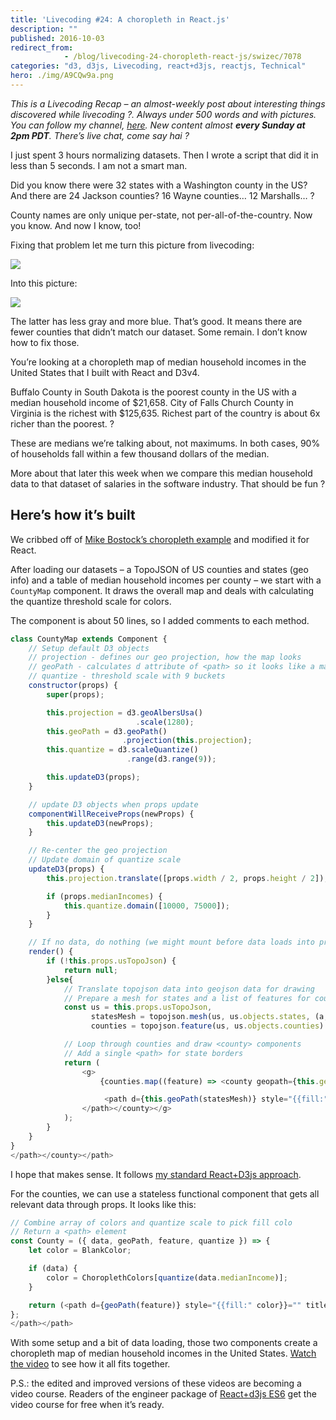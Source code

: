 ```yaml
---
title: 'Livecoding #24: A choropleth in React.js'
description: ""
published: 2016-10-03
redirect_from: 
            - /blog/livecoding-24-choropleth-react-js/swizec/7078
categories: "d3, d3js, Livecoding, react+d3js, reactjs, Technical"
hero: ./img/A9CQw9a.png
---
```

_This is a Livecoding Recap – an almost-weekly post about interesting things discovered while livecoding ?. Always under 500 words and with pictures. You can follow my channel, [here](https://livecoding.tv/swizec). New content almost **every Sunday at 2pm PDT**. There’s live chat, come say hai ?_

I just spent 3 hours normalizing datasets. Then I wrote a script that did it in less than 5 seconds. I am not a smart man.

Did you know there were 32 states with a Washington county in the US? And there are 24 Jackson counties? 16 Wayne counties… 12 Marshalls… ?

County names are only unique per-state, not per-all-of-the-country. Now you know. And now I know, too!

Fixing that problem let me turn this picture from livecoding:

![](./img/A9CQw9a.png)

Into this picture:

![](./img/REu8pM0.png)

The latter has less gray and more blue. That’s good. It means there are fewer counties that didn’t match our dataset. Some remain. I don’t know how to fix those.

You’re looking at a choropleth map of median household incomes in the United States that I built with React and D3v4.

Buffalo County in South Dakota is the poorest county in the US with a median household income of $21,658. City of Falls Church County in Virginia is the richest with $125,635. Richest part of the country is about 6x richer than the poorest. ?

These are medians we’re talking about, not maximums. In both cases, 90% of households fall within a few thousand dollars of the median.

More about that later this week when we compare this median household data to that dataset of salaries in the software industry. That should be fun ?

## Here’s how it’s built

We cribbed off of [Mike Bostock’s choropleth example](https://bl.ocks.org/mbostock/4060606) and modified it for React.

After loading our datasets – a TopoJSON of US counties and states (geo info) and a table of median household incomes per county – we start with a `CountyMap` component. It draws the overall map and deals with calculating the quantize threshold scale for colors.

The component is about 50 lines, so I added comments to each method.

```javascript
class CountyMap extends Component {
    // Setup default D3 objects
    // projection - defines our geo projection, how the map looks
    // geoPath - calculates d attribute of <path> so it looks like a map
    // quantize - threshold scale with 9 buckets
    constructor(props) {
        super(props);

        this.projection = d3.geoAlbersUsa()
                            .scale(1280);
        this.geoPath = d3.geoPath()
                         .projection(this.projection);
        this.quantize = d3.scaleQuantize()
                          .range(d3.range(9));

        this.updateD3(props);
    }

    // update D3 objects when props update
    componentWillReceiveProps(newProps) {
        this.updateD3(newProps);
    }

    // Re-center the geo projection
    // Update domain of quantize scale
    updateD3(props) {
        this.projection.translate([props.width / 2, props.height / 2]);

        if (props.medianIncomes) {
            this.quantize.domain([10000, 75000]);
        }
    }

    // If no data, do nothing (we might mount before data loads into props)
    render() {
        if (!this.props.usTopoJson) {
            return null;
        }else{
            // Translate topojson data into geojson data for drawing
            // Prepare a mesh for states and a list of features for counties
            const us = this.props.usTopoJson,
                  statesMesh = topojson.mesh(us, us.objects.states, (a, b) => a !== b),
                  counties = topojson.feature(us, us.objects.counties).features;

            // Loop through counties and draw <county> components
            // Add a single <path> for state borders
            return (
                <g>
                    {counties.map((feature) => <county geopath={this.geoPath} feature={feature} key={feature.id} quantize={this.quantize} data="{_.find(this.props.medianIncomes," {countyid:="" feature.id})}="">)}

                     <path d={this.geoPath(statesMesh)} style="{{fill:" 'none',="" stroke:="" '#fff',="" strokelinejoin:="" 'round'}}="">
                </path></county></g>
            );
        }
    }
}
</path></county></path>
```

I hope that makes sense. It follows [my standard React+D3js approach](http://swizec.com/reactd3js/).

For the counties, we can use a stateless functional component that gets all relevant data through props. It looks like this:

```javascript
// Combine array of colors and quantize scale to pick fill colo
// Return a <path> element
const County = ({ data, geoPath, feature, quantize }) => {
    let color = BlankColor;

    if (data) {
        color = ChoroplethColors[quantize(data.medianIncome)];
    }

    return (<path d={geoPath(feature)} style="{{fill:" color}}="" title={feature.id}>)
};
</path></path>
```

With some setup and a bit of data loading, those two components create a choropleth map of median household incomes in the United States. [Watch the video](https://www.livecoding.tv/swizec/videos/YYKW3-comparing-177k-software-salaries) to see how it all fits together.

P.S.: the edited and improved versions of these videos are becoming a video course. Readers of the engineer package of [React+d3js ES6](http://swizec.com/reactd3js/) get the video course for free when it’s ready.